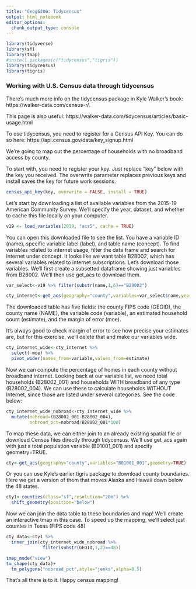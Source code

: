 ```yaml
---
title: "Geog6300: Tidycensus"
output: html_notebook
editor_options: 
  chunk_output_type: console
---
```


```r
library(tidyverse)
library(sf)
library(tmap)
#install.packages(c("tidycensus","tigris"))
library(tidycensus)
library(tigris)
```


### Working with U.S. Census data through tidycensus

There's much more info on the tidycensus package in Kyle Walker's book: https://walker-data.com/census-r/.

This page is also useful: https://walker-data.com/tidycensus/articles/basic-usage.html

To use tidycensus, you need to register for a Census API Key. You can do so here: https://api.census.gov/data/key_signup.html

We're going to map out the percentage of households with no broadband access by county.

To start with, you need to register your key. Just replace "key" below with the key you received. The overwrite parameter replaces previous keys and install saves the key for future work sessions.

```r
census_api_key(key, overwrite = FALSE, install = TRUE)
```

Let's start by downloading a list of available variables from the 2015-19 American Community Survey. We'll specify the year, dataset, and whether to cache this file locally on your computer.

```r
v19 <- load_variables(2019, "acs5", cache = TRUE)
```

You can open this downloaded file to see the list. You have a variable ID (name), specific variable label (label), and table name (concept). To find variables related to internet usage, filter the data frame and search for Internet under concept. It looks like we want table B28002, which has several variables related to internet subscriptions. 
Let's download those variables. We'll first create a subsetted dataframe showing just variables from B28002. We'll then use get_acs to download them.

```r
var_select<-v19 %>% filter(substr(name,1,6)=="B28002")

cty_internet<-get_acs(geography="county",variables=var_select$name,year=2019)
```

The downloaded table has five fields: the county FIPS code (GEOID), the county name (NAME), the variable code (variable), an estimated household count (estimate), and the margin of error (moe). 

It's always good to check margin of error to see how precise your estimates are, but for this exercise, we'll delete that and make our variables wide.

```r
cty_internet_wide<-cty_internet %>%
  select(-moe) %>%
  pivot_wider(names_from=variable,values_from=estimate)
```

Now we can compute the percentage of homes in each county without broadband internet. Looking back at our variable list, we need total households (B28002_001) and households WITH broadband of any type (B28002_004). We can use these to calculate households WITHOUT Internet, since those are listed under several categories. See the code below:

```r
cty_internet_wide_nobroad<-cty_internet_wide %>%
  mutate(nobroad=(B28002_001-B28002_004),
         nobroad_pct=nobroad/B28002_001*100)
```

To map these data, we can either join to an already existing spatial file or download Census files directly through tidycensus. We'll use get_acs again with just a total population variable (B01001_001) and specify geometry=TRUE. 

```r
cty<-get_acs(geography="county",variables="B01001_001",geometry=TRUE)
```

Or you can use Kyle's earlier tigris package to download county boundaries. Here we get a version of them that moves Alaska and Hawaii down below the 48 states.

```r
cty1<-counties(class="sf",resolution="20m") %>%
  shift_geometry(position="below")
```


Now we can join the data table to these boundaries and map! We'll create an interactive tmap in this case. To speed up the mapping, we'll select just counties in Texas (FIPS code 48)

```r
cty_data<-cty1 %>%
  inner_join(cty_internet_wide_nobroad %>%
              filter(substr(GEOID,1,2)==48))

tmap_mode("view")
tm_shape(cty_data)+
  tm_polygons("nobroad_pct",style="jenks",alpha=0.5)
```

That's all there is to it. Happy census mapping!